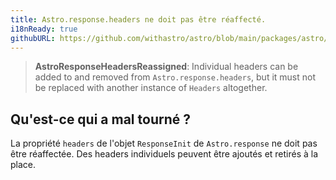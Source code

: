 ```yaml
---
title: Astro.response.headers ne doit pas être réaffecté.
i18nReady: true
githubURL: https://github.com/withastro/astro/blob/main/packages/astro/src/core/errors/errors-data.ts
---
```


> **AstroResponseHeadersReassigned**: Individual headers can be added to and removed from `Astro.response.headers`, but it must not be replaced with another instance of `Headers` altogether.

## Qu'est-ce qui a mal tourné ?
La propriété `headers` de l'objet `ResponseInit` de `Astro.response` ne doit pas être réaffectée. Des headers individuels peuvent être ajoutés et retirés à la place.
